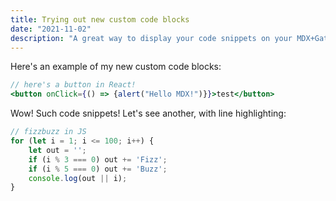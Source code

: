```yaml
---
title: Trying out new custom code blocks
date: "2021-11-02"
description: "A great way to display your code snippets on your MDX+Gatsby blog."
---
```


Here's an example of my new custom code blocks:

```jsx file=fancy-button.js
// here's a button in React!
<button onClick={() => {alert("Hello MDX!")}}>test</button>
```

Wow! Such code snippets!
Let's see another, with line highlighting:

```js highlights=3-5
// fizzbuzz in JS
for (let i = 1; i <= 100; i++) {
    let out = '';
    if (i % 3 === 0) out += 'Fizz';
    if (i % 5 === 0) out += 'Buzz';
    console.log(out || i);
}
```

